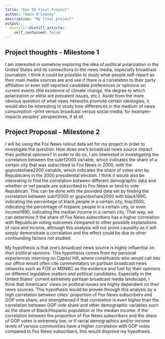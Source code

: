 ```yaml
---
title: "Gov 50 Final Project"
author: "Hana O'Looney"
description: "My final project"
output:
  distill::distill_article:
    self_contained: false
---
```




## Project thoughts - Milestone 1

I am interested in somehow exploring the idea of political polarization in the United States and its connections to the news media, especially broadcast journalism. I think it could be possible to study what people self-report as their main media sources are and see if there is a correlation to their party affiliation or even self-reported candidate preferences or opinions on current events (the existence of climate change, the degree to which polarization or elitist are prevalent issues, etc.). Aside from the more obvious question of what news networks promote certain ideologies, it would also be interesting to study how differences in the medium of news consumption --print versus broadcast versus social media, for example-- impacts peoples' perspectives, if at all. 

## Project Proposal - Milestone 2

I will be using the Fox News rollout data set for my project in order to investigate the question: How does one's broadcast news source impact their political opinions? In order to do so, I am interested in investigating the correlation between the subrf2000 variable, which indicates the share of a certain city that was subscribed to Fox News in 2000, with the gopvoteshare2000 variable, which indicates the share of votes won by Republicans in the 2000 presidential election. I think it would also be interesting to find the correlation between different demographic data and whether or not people are subscribed to Fox News or tend to vote Republican. This can be done with the provided data set by finding the correlation between subrf2000 or gopvoteshare2000 with black1990, indicating the percentage of black people in a certain city, hisp2000, indicating the percentage of hispanic people in a certain city, or even income1990, indicating the median income in a certain city. That way, we can determine if the share of Fox News subscribers has a higher correlation with Republican voting outcomes compared to other possible explanations of race and income, although this analysis will not prove causality as it will simply demonstrate a correlation and the effect could be due to other confounding factors not studied. 

My hypothesis is that one's broadcast news source is highly influential on their political opinions. This hypothesis comes from my personal experiences interning on Capitol Hill, where constituents who would call into our office would often cite commentators on partisan broadcast news networks such as FOX or MSNBC as the evidence and fuel for their opinions on different legislative matters and political candidates. Especially in the United States' current extremely partisan broadcast media landscape, I think that Americans' views on political issues are highly dependent on their news sources. This hypothesis would be proven through this analysis by a high correlation between cities' proportion of Fox News subscribers and GOP vote share, and strengthened if that correlation is even higher than the correlation between GOP vote share and other demographic variables such as the share of Black/Hispanic population or the median income. If the correlation between the proportion of Fox News subscribers and the share of GOP votes is extremely low, or if racial demographics and/or income levels of various communities have a higher correlation with GOP votes compared to Fox News subscribers, this would disprove my hypothesis. 

